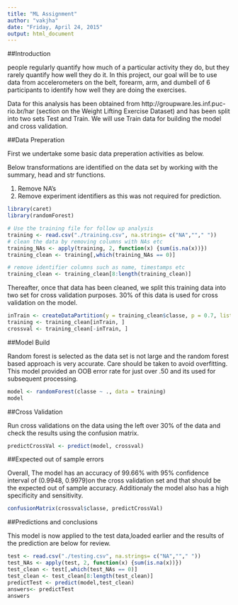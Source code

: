 ```yaml
---
title: "ML Assignment"
author: "vakjha"
date: "Friday, April 24, 2015"
output: html_document
---
```

##Introduction 

people regularly quantify how much of a particular activity they do, but they rarely quantify how well they do it. In this project, our goal will be to use data from accelerometers on the belt, forearm, arm, and dumbell of 6 participants to identify how well they are doing the exercises.  

Data for this analysis has been obtained from http://groupware.les.inf.puc-rio.br/har (section on the Weight Lifting Exercise Dataset) and has been split into two sets Test and Train. We will use Train data for building the model and cross validation. 

##Data Preperation

First we undertake some basic data preperation activities as below.

Below transformations are identified on the data set by working with the summary, head and str functions. 

  1. Remove NA's 
  2. Remove experiment identifiers as this was not required for prediction. 

```r
library(caret) 
library(randomForest) 

# Use the training file for follow up analysis 
training <- read.csv("./training.csv", na.strings= c("NA",""," ")) 
# clean the data by removing columns with NAs etc 
training_NAs <- apply(training, 2, function(x) {sum(is.na(x))}) 
training_clean <- training[,which(training_NAs == 0)]  

# remove identifier columns such as name, timestamps etc 
training_clean <- training_clean[8:length(training_clean)]  
```

Thereafter, once that data has been cleaned, we split this training data into two set for cross validation purposes. 30% of this data is used for cross validation on the model. 

```r
inTrain <- createDataPartition(y = training_clean$classe, p = 0.7, list = FALSE) 
training <- training_clean[inTrain, ] 
crossval <- training_clean[-inTrain, ] 
```

##Model Build 

Random forest is selected as the data set is not large and the random forest based approach is very accurate. Care should be taken to avoid overfitting. This model provided an OOB error rate for just over .50 and its used for subsequent processing.  

```r
model <- randomForest(classe ~ ., data = training) 
model
```


##Cross Validation

Run cross validations on the data using the left over 30% of the data and check the results using the confusion matrix. 

```r
predictCrossVal <- predict(model, crossval) 
```

##Expected out of sample errors

Overall, The model has an accuracy of 99.66% with 95% confidence interval of (0.9948, 0.9979)on the cross validation set and that should be the expected out of sample accuracy. Additionaly the model also has a high specificity and sensitivity. 

```r
confusionMatrix(crossval$classe, predictCrossVal)
```

##Predictions and conclusions 

This model is now applied to the test data,loaded earlier and the results of the prediction are below for review. 

```r
test <- read.csv("./testing.csv", na.strings= c("NA",""," ")) 
test_NAs <- apply(test, 2, function(x) {sum(is.na(x))}) 
test_clean <- test[,which(test_NAs == 0)] 
test_clean <- test_clean[8:length(test_clean)]
predictTest <- predict(model,test_clean) 
answers<- predictTest
answers
```


